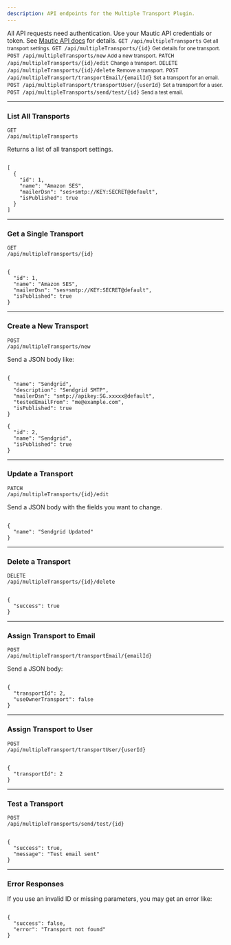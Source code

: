 ```yaml
---
description: API endpoints for the Multiple Transport Plugin.
---
```


<Callout type="note" emoji="🔑">
  All API requests need authentication.  
  Use your Mautic API credentials or token.  
  See <a href="https://developer.mautic.org/#authentication" target="_blank">Mautic API docs</a> for details.
</Callout>

<CardGroup>
  <Card title="List All Transports" icon="list">
    <Code language="http">GET /api/multipleTransports</Code>
    <small>Get all transport settings.</small>
  </Card>
  <Card title="Get a Single Transport" icon="search">
    <Code language="http">GET /api/multipleTransports/{id}</Code>
    <small>Get details for one transport.</small>
  </Card>
  <Card title="Create a New Transport" icon="plus">
    <Code language="http">POST /api/multipleTransports/new</Code>
    <small>Add a new transport.</small>
  </Card>
  <Card title="Update a Transport" icon="edit">
    <Code language="http">PATCH /api/multipleTransports/{id}/edit</Code>
    <small>Change a transport.</small>
  </Card>
  <Card title="Delete a Transport" icon="trash">
    <Code language="http">DELETE /api/multipleTransports/{id}/delete</Code>
    <small>Remove a transport.</small>
  </Card>
  <Card title="Assign to Email" icon="mail">
    <Code language="http">POST /api/multipleTransport/transportEmail/{emailId}</Code>
    <small>Set a transport for an email.</small>
  </Card>
  <Card title="Assign to User" icon="user">
    <Code language="http">POST /api/multipleTransport/transportUser/{userId}</Code>
    <small>Set a transport for a user.</small>
  </Card>
  <Card title="Test a Transport" icon="check">
    <Code language="http">POST /api/multipleTransports/send/test/{id}</Code>
    <small>Send a test email.</small>
  </Card>
</CardGroup>

---

### List All Transports

<Code title="Get all transports" language="http">GET /api/multipleTransports</Code>

Returns a list of all transport settings.

<Code title="Example response" language="json" expand>
[
  {
    "id": 1,
    "name": "Amazon SES",
    "mailerDsn": "ses+smtp://KEY:SECRET@default",
    "isPublished": true
  }
]
</Code>

---

### Get a Single Transport

<Code title="Get one transport" language="http">GET /api/multipleTransports/{id}</Code>

<Code title="Example response" language="json" expand>
{
  "id": 1,
  "name": "Amazon SES",
  "mailerDsn": "ses+smtp://KEY:SECRET@default",
  "isPublished": true
}
</Code>

---

### Create a New Transport

<Code title="Create transport" language="http">POST /api/multipleTransports/new</Code>

Send a JSON body like:

<Code title="Example request" language="json" expand>
{
  "name": "Sendgrid",
  "description": "Sendgrid SMTP",
  "mailerDsn": "smtp://apikey:SG.xxxxx@default",
  "testedEmailFrom": "me@example.com",
  "isPublished": true
}
</Code>

<Code title="Example response" language="json" expand>
{
  "id": 2,
  "name": "Sendgrid",
  "isPublished": true
}
</Code>

---

### Update a Transport

<Code title="Update transport" language="http">PATCH /api/multipleTransports/{id}/edit</Code>

Send a JSON body with the fields you want to change.

<Code title="Example request" language="json" expand>
{
  "name": "Sendgrid Updated"
}
</Code>

---

### Delete a Transport

<Code title="Delete transport" language="http">DELETE /api/multipleTransports/{id}/delete</Code>

<Code title="Example response" language="json" expand>
{
  "success": true
}
</Code>

---

### Assign Transport to Email

<Code title="Assign to email" language="http">POST /api/multipleTransport/transportEmail/{emailId}</Code>

Send a JSON body:

<Code title="Example request" language="json" expand>
{
  "transportId": 2,
  "useOwnerTransport": false
}
</Code>

---

### Assign Transport to User

<Code title="Assign to user" language="http">POST /api/multipleTransport/transportUser/{userId}</Code>

<Code title="Example request" language="json" expand>
{
  "transportId": 2
}
</Code>

---

### Test a Transport

<Code title="Test transport" language="http">POST /api/multipleTransports/send/test/{id}</Code>

<Code title="Example response" language="json" expand>
{
  "success": true,
  "message": "Test email sent"
}
</Code>

---

### Error Responses

If you use an invalid ID or missing parameters, you may get an error like:

<Code title="Example error" language="json" expand>
{
  "success": false,
  "error": "Transport not found"
}
</Code>
